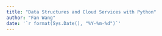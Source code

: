 ```yaml
---
title: "Data Structures and Cloud Services with Python"
author: "Fan Wang"
date: '`r format(Sys.Date(), "%Y-%m-%d")`'
---
```

